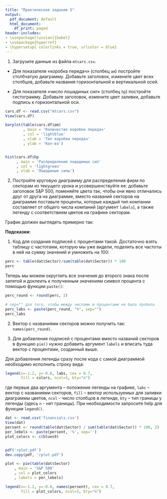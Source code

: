 ```yaml
---
title: "Практическое задание 5"
output:
  pdf_document: default
  html_document:
    df_print: paged
header-includes:
- \usepackage[russian]{babel}
- \usepackage{hyperref}
- \hypersetup{ colorlinks = true, urlcolor = blue}
---
```


1. Загрузите данные из файла `mtcars.csv`.

* Для показателя «коробка передач» (столбец `am`) постройте столбчатую диаграмму. Добавьте заголовок, измените цвет всех столбцов, добавьте названия горизонтальной и вертикальной осей.

* Для показателя «число лошадиных сил» (столбец `hp`) постройте гистограмму. Добавьте заголовок, измените цвет заливки, добавьте подпись к горизонтальной оси.

```r
cars.df <- read.csv("mtcars.csv")
View(cars.df)

barplot(table(cars.df$am)
        , main = 'Количество коробки передач'
        , col = 'lightblue'
        , xlab = 'Тип коробки передач'
        , ylab = 'Кол-во')


hist(cars.df$hp
     , main = 'Распределение лошадиных сил'
     , col = 'lightgreen'
     , xlab = 'Лошадиные силы')

```


2. Постройте круговую диаграмму для распределения фирм по секторам из текущего урока и усовершенствуйте ее: добавьте заголовок S&P 500, поменяйте цвета так, чтобы они явно отличались друг от друга на диаграмме, вместо названий секторов на диаграмме поставьте проценты, которые каждый тип компании составляет от общего числа компаний (аргумент `labels`), а также легенду с соответствием цветов на графике секторам. 

График должен выглядеть примерно так: 

\begin{figure}[ht!]
\includegraphics{pie.png}
\end{figure}

**Подсказки:** 

1. Код для создания подписей с процентами такой. Достаточно взять таблицу с частотами, которую мы уже видели, поделить все частоты в ней на сумму значений и умножить на 100:

```r
perc <- table(dat$Sector)/sum(table(dat$Sector)) * 100
perc
```

Теперь мы можем округлить все значения до второго знака после запятой и доклеить к полученным значениям символ процента с помощью функции `paste()`:

```r
perc_round <- round(perc, 2)

# sep="" для того, чтобы между числами и процентами не было пробела
perc_labs <- paste(perc_round, "%", sep="")
perc_labs
```

2. Вектор с названиями секторов можно получить так: `names(perc_round)`.

3. Для добавления подписей с процентами вместо названий секторов в функцию `pie()` нужно добавить аргумент `labels` и вписать туда вектор с процентами, созданный выше. 

Для добавления легенды сразу после кода с самой диаграммой необходимо исполнить строку вида:

```r
legend(x=-1.2, y=-0.8, labs, cex = 0.7, 
       fill = colors, ncol=3, bty="n")
```

где первые два аргумента – положение легенды на графике, `labs` – вектор с названиями секторов, `fill` – вектор используемых для заливки диаграммы цветов, `ncol` - число столбцов в легенде, `bty` – тип границы у легенды (здесь `n` - нет границы). При необходимости запросите help для функции `legend()`.


```r
dat <- read.csv('financials.csv')
View(dat)
persent <- round(table(dat$Sector) / sum(table(dat$Sector)) * 100, 2)
per_lebels <- paste(persent, '%', sep='')
plot_colors <- c(blues9)


pdf('rplot.pdf')
dev.copy(pdf, 'rplot.pdf')

plot <- pie(table(dat$Sector)
    , main = 'S&P 500'
    , col = plot_colors
    , labels = per_lebels)

legend(x=-1.2, y=-0.8, names(persent), cex = 0.7, 
       fill = plot_colors, ncol=3, bty="n")



```

